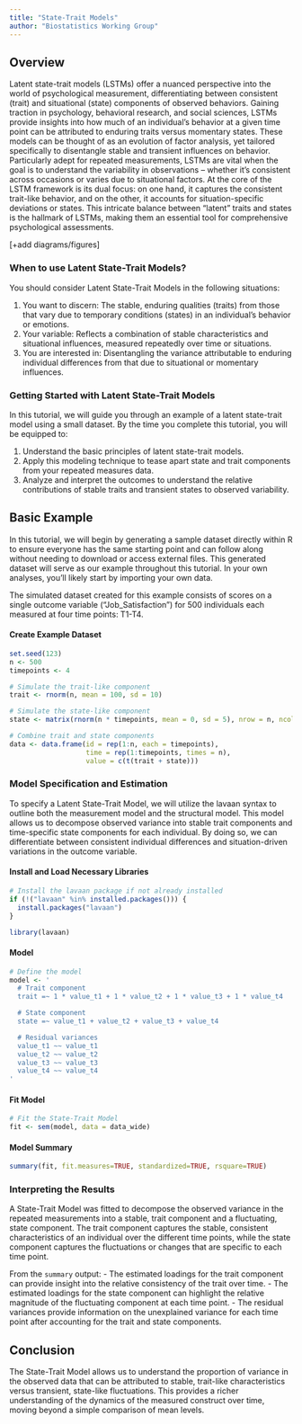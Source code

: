 ```yaml
---
title: "State-Trait Models"
author: "Biostatistics Working Group"
---
```


## Overview
Latent state-trait models (LSTMs) offer a nuanced perspective into the world of psychological measurement, differentiating between consistent (trait) and situational (state) components of observed behaviors. Gaining traction in psychology, behavioral research, and social sciences, LSTMs provide insights into how much of an individual's behavior at a given time point can be attributed to enduring traits versus momentary states. These models can be thought of as an evolution of factor analysis, yet tailored specifically to disentangle stable and transient influences on behavior. Particularly adept for repeated measurements, LSTMs are vital when the goal is to understand the variability in observations – whether it's consistent across occasions or varies due to situational factors. At the core of the LSTM framework is its dual focus: on one hand, it captures the consistent trait-like behavior, and on the other, it accounts for situation-specific deviations or states. This intricate balance between "latent" traits and states is the hallmark of LSTMs, making them an essential tool for comprehensive psychological assessments.

[+add diagrams/figures]

### When to use Latent State-Trait Models?
You should consider Latent State-Trait Models in the following situations:

1. You want to discern: The stable, enduring qualities (traits) from those that vary due to temporary conditions (states) in an individual's behavior or emotions.
2. Your variable: Reflects a combination of stable characteristics and situational influences, measured repeatedly over time or situations.
3. You are interested in: Disentangling the variance attributable to enduring individual differences from that due to situational or momentary influences.

### Getting Started with Latent State-Trait Models
In this tutorial, we will guide you through an example of a latent state-trait model using a small dataset. By the time you complete this tutorial, you will be equipped to:

1. Understand the basic principles of latent state-trait models.
2. Apply this modeling technique to tease apart state and trait components from your repeated measures data.
3. Analyze and interpret the outcomes to understand the relative contributions of stable traits and transient states to observed variability.

## Basic Example
In this tutorial, we will begin by generating a sample dataset directly within R to ensure everyone has the same starting point and can follow along without needing to download or access external files. This generated dataset will serve as our example throughout this tutorial. In your own analyses, you'll likely start by importing your own data.

The simulated dataset created for this example consists of scores on a single outcome variable ("Job_Satisfaction") for 500 individuals each measured at four time points: T1-T4.

#### Create Example Dataset
```r
set.seed(123)
n <- 500
timepoints <- 4

# Simulate the trait-like component
trait <- rnorm(n, mean = 100, sd = 10)

# Simulate the state-like component
state <- matrix(rnorm(n * timepoints, mean = 0, sd = 5), nrow = n, ncol = timepoints)

# Combine trait and state components
data <- data.frame(id = rep(1:n, each = timepoints),
                   time = rep(1:timepoints, times = n),
                   value = c(t(trait + state)))
```

### Model Specification and Estimation
To specify a Latent State-Trait Model, we will utilize the lavaan syntax to outline both the measurement model and the structural model. This model allows us to decompose observed variance into stable trait components and time-specific state components for each individual. By doing so, we can differentiate between consistent individual differences and situation-driven variations in the outcome variable.

#### Install and Load Necessary Libraries
```r
# Install the lavaan package if not already installed
if (!("lavaan" %in% installed.packages())) {
  install.packages("lavaan")
}

library(lavaan)
```

#### Model
```r

# Define the model
model <- '
  # Trait component
  trait =~ 1 * value_t1 + 1 * value_t2 + 1 * value_t3 + 1 * value_t4

  # State component
  state =~ value_t1 + value_t2 + value_t3 + value_t4

  # Residual variances
  value_t1 ~~ value_t1
  value_t2 ~~ value_t2
  value_t3 ~~ value_t3
  value_t4 ~~ value_t4
'
```

#### Fit Model
```r
# Fit the State-Trait Model
fit <- sem(model, data = data_wide)
```

#### Model Summary
```r
summary(fit, fit.measures=TRUE, standardized=TRUE, rsquare=TRUE)
```

### Interpreting the Results
A State-Trait Model was fitted to decompose the observed variance in the repeated measurements into a stable, trait component and a fluctuating, state component. The trait component captures the stable, consistent characteristics of an individual over the different time points, while the state component captures the fluctuations or changes that are specific to each time point.

From the `summary` output:
- The estimated loadings for the trait component can provide insight into the relative consistency of the trait over time.
- The estimated loadings for the state component can highlight the relative magnitude of the fluctuating component at each time point.
- The residual variances provide information on the unexplained variance for each time point after accounting for the trait and state components.

## Conclusion
The State-Trait Model allows us to understand the proportion of variance in the observed data that can be attributed to stable, trait-like characteristics versus transient, state-like fluctuations. This provides a richer understanding of the dynamics of the measured construct over time, moving beyond a simple comparison of mean levels.





